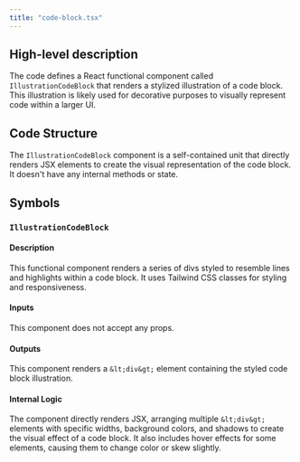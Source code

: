 ```yaml
---
title: "code-block.tsx"
---
```


## High-level description
The code defines a React functional component called `IllustrationCodeBlock` that renders a stylized illustration of a code block. This illustration is likely used for decorative purposes to visually represent code within a larger UI.

## Code Structure
The `IllustrationCodeBlock` component is a self-contained unit that directly renders JSX elements to create the visual representation of the code block. It doesn't have any internal methods or state.

## Symbols

### `IllustrationCodeBlock`
#### Description
This functional component renders a series of divs styled to resemble lines and highlights within a code block. It uses Tailwind CSS classes for styling and responsiveness.

#### Inputs
This component does not accept any props.

#### Outputs
This component renders a `&lt;div&gt;` element containing the styled code block illustration.

#### Internal Logic
The component directly renders JSX, arranging multiple `&lt;div&gt;` elements with specific widths, background colors, and shadows to create the visual effect of a code block. It also includes hover effects for some elements, causing them to change color or skew slightly. 
